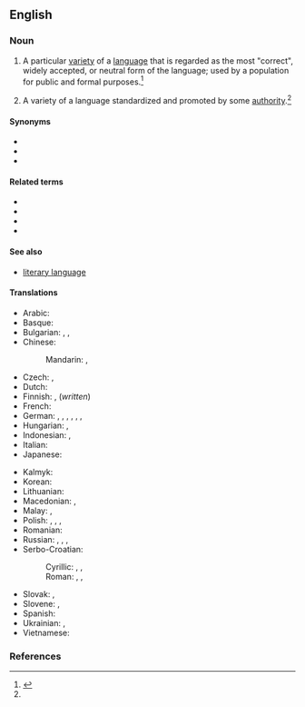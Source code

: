 ==English==
{{wikipedia}}

===Noun===
{{en-noun}}

# {{lb|en|sociolinguistics}} A particular [[variety]] of a [[language]] that is regarded as the most "correct", widely accepted, or neutral form of the language; used by a population for public and formal purposes.<ref name=":0">{{Cite book|last=Finegan|first=Edward|year=2007|title=Language: Its Structure and Use|location=Boston|publisher=Cengage Learning|pages=14|isbn=1413030556|url=http://books.google.com/books?id=7oVNbsmOqWwC}}</ref>
# {{lb|en|sociolinguistics}} A variety of a language standardized and promoted by some [[authority]].<ref name=":0" />

====Synonyms====
* {{l|en|standard}}
* {{l|en|standard dialect}}
* {{l|en|standard variety}}

====Related terms====
* {{l|en|Modern Standard Arabic}}
* {{l|en|Standard English}}
* {{l|en|Standard German}}
* {{l|en|Standard Mandarin}}

====See also====
* [[literary language]]

====Translations====
{{trans-top|variety of language regarded as most "correct", widely accepted, or neutral}}
* Arabic: {{t|ar|معيرة لغة|f|tr=muʿīra luḡa}}
* Basque: {{t|eu|hizkuntza estandar}}
* Bulgarian: {{t|bg|стандартен език|m}}, {{t|bg|литературен език|m}}, {{t|bg|книжовен език|m}}
* Chinese:
*: Mandarin: {{t|cmn|標準語言|sc=Hani}}, {{t|cmn|标准语言|sc=Hani}}
* Czech: {{t|cs|standardní jazyk|m}}, {{t|cs|spisovný jazyk|m}}
* Dutch: {{t+|nl|standaardtaal|f}}
* Finnish: {{t+|fi|yleiskieli}}, {{t+|fi|kirjakieli}} (''written'')
* French: {{t|fr|langue standard|f}}
* German: {{t+|de|Standardsprache|f}}, {{t+|de|Ausbausprache|f}}, {{t+|de|Schriftsprache|f}} {{gloss|especially written}}, {{t|de|Einheitssprache|f}}, {{t|de|Hochsprache|f}}, {{t|de|Gemeinsprache|f}}, {{t|de|Literatursprache|f}}
* Hungarian: {{t|hu|sztenderd nyelvváltozat}}, {{t|hu|sztenderd nyelv}}
* Indonesian: {{t+|id|bahasa baku}}, {{t+|id|bahasa standar}}
* Italian: {{t|it|lingua standard|f}}
* Japanese: {{t|ja|標準語|tr=hyōjungo}}
{{trans-mid}}
* Kalmyk: {{t|xal|бәрмҗ келн}}
* Korean: {{t+|ko|표준어|sc=Kore}}
* Lithuanian: {{t|lt|bendrinė kalba|f}}
* Macedonian: {{t|mk|стандарден јазик|m}}, {{t|mk|литературен јазик|m}}
* Malay: {{t|ms|bahasa baku}}, {{t|ms|bahasa piawai}}
* Polish: {{t+|pl|język standardowy|m}}, {{t+|pl|język literacki|m}}, {{t+|pl|język ogólny|m}}, {{t|pl|dialekt kulturalny|m}}
* Romanian: {{t|ro|limbă standard}}
* Russian: {{t|ru|стандартный язык|m}}, {{t+|ru|литературный язык|m}}, {{t|ru|нормативный язык|m}}, {{t|ru|культурный язык|m}}
* Serbo-Croatian:
*: Cyrillic: {{t|sh|стандардни језик|m|sc=Cyrl}}, {{t|sh|књижевни језик|m|sc=Cyrl}}, {{t|sh|стандардни идиом|m|sc=Cyrl}}
*: Roman: {{t|sh|standardni jezik|m}}, {{t|sh|književni jezik|m}}, {{t|sh|standardni idiom|m}}
* Slovak: {{t|sk|štandardný jazyk|m}}, {{t|sk|spisovný jazyk|m}}
* Slovene: {{t|sl|standardni jezik|m}}, {{t|sl|knjižni jezik|m}}
* Spanish: {{t|es|lengua estándar|f}}
* Ukrainian: {{t|uk|літературна мова|f}}, {{t|uk|стандартна мова|f}}
* Vietnamese: {{t|vi|tiếng chuẩn}}
{{trans-bottom}}

===References===
{{reflist}}